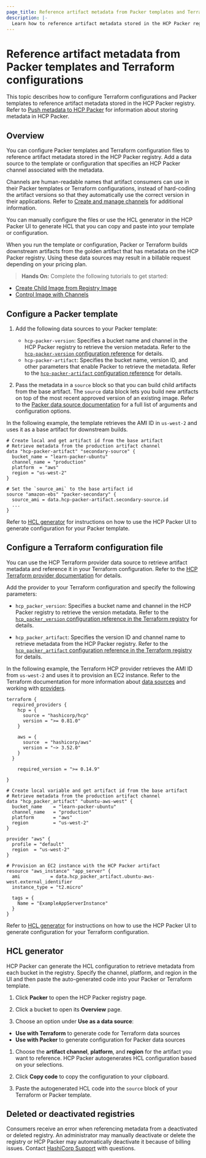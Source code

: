 ```yaml
---
page_title: Reference artifact metadata from Packer templates and Terraform configurations
description: |-
  Learn how to reference artifact metadata stored in the HCP Packer registry in Packer templates and Terraform configurations.
---
```


# Reference artifact metadata from Packer templates and Terraform configurations

This topic describes how to configure Terraform configurations and Packer templates to reference artifact metadata stored in the HCP Packer registry. Refer to [Push metadata to HCP Packer](/hcp/docs/packer/store/push-metadata) for information about storing metadata in HCP Packer. 

## Overview

You can configure Packer templates and Terraform configuration files to reference artifact metadata stored in the HCP Packer registry. Add a data source to the template or configuration that specifies an HCP Packer channel associated with the metadata. 

Channels are human-readable names that artifact consumers can use in their Packer templates or Terraform configurations, instead of hard-coding the artifact versions so that they automatically use the correct version in their applications. Refer to [Create and manage channels](/hcp/docs/packer/manage/channel) for additional information.

You can manually configure the files or use the HCL generator in the HCP Packer UI to generate HCL that you can copy and paste into your template or configuration.

When you run the template or configuration, Packer or Terraform builds downstream artifacts from the golden artifact that has metadata on the HCP Packer registry. Using these data sources may result in a billable request depending on your pricing plan.

> **Hands On:** Complete the following tutorials to get started:
   - [Create Child Image from Registry Image](/packer/tutorials/hcp-get-started/hcp-create-child-image)
   - [Control Image with Channels](/packer/tutorials/hcp-get-started/hcp-image-channels)

## Configure a Packer template

1. Add the following data sources to your Packer template:

   - `hcp-packer-version`: Specifies a bucket name and channel in the HCP Packer registry to retrieve the version metadata. Refer to the [`hcp-packer-version` configuration reference](/packer/docs/datasources/hcp/hcp-packer-version) for details.
   - `hcp-packer-artifact`: Specifies the bucket name, version ID, and other parameters that enable Packer to retrieve the metadata. Refer to the [`hcp-packer-artifact` configuration reference](/packer/docs/datasources/hcp/hcp-packer-artifact) for details.

1. Pass the metadata in a `source` block so that you can build child artifacts from the base artifact. The `source` data block lets you build new artifacts on top of the most recent approved version of an existing image. Refer to the [Packer data source documentation](/packer/docs/datasources/hcp) for a full list of arguments and configuration options.

In the following example, the template retrieves the AMI ID in `us-west-2` and uses it as a base artifact for downstream builds.

```hcp hideClipboard
# Create local and get artifact id from the base artifact
# Retrieve metadata from the production artifact channel
data "hcp-packer-artifact" "secondary-source" {
  bucket_name = "learn-packer-ubuntu"
  channel_name = "production"
  platform  = "aws"
  region = "us-west-2"
}

# Set the `source_ami` to the base artifact id
source "amazon-ebs" "packer-secondary" {
  source_ami = data.hcp-packer-artifact.secondary-source.id
  ...
}
```

Refer to [HCL generator](#hcl-generator) for instructions on how to use the HCP Packer UI to generate configuration for your Packer template.

## Configure a Terraform configuration file

You can use the HCP Terraform provider data source to retrieve artifact metadata and reference it in your Terraform configuration. Refer to the [HCP Terraform provider documentation](https://registry.terraform.io/providers/hashicorp/hcp/latest/docs) for details.

Add the provider to your Terraform configuration and specify the following parameters:

- `hcp_packer_version`: Specifies a bucket name and channel in the HCP Packer registry to retrieve the version metadata. Refer to the [`hcp_packer_version` configuration reference in the Terraform registry](https://registry.terraform.io/providers/hashicorp/hcp/latest/docs/data-sources/packer_version) for details.

- `hcp_packer_artifact`: Specifies the version ID and channel name to retrieve metadata from the HCP Packer registry. Refer to the [`hcp_packer_artifact` configuration reference in the Terraform registry](https://registry.terraform.io/providers/hashicorp/hcp/latest/docs/data-sources/packer_artifact) for details.

In the following example, the Terraform HCP provider retrieves the AMI ID from `us-west-2` and uses it to provision an EC2 instance. Refer to the Terraform documentation for more information about [data sources](/terraform/docs/language/data-sources) and working with [providers](/terraform/docs/language/providers).

```hcp hideClipboard
terraform {
  required_providers {
    hcp = {
      source = "hashicorp/hcp"
      version = ">= 0.81.0"
    }

    aws = {
      source  = "hashicorp/aws"
      version = "~> 3.52.0"
    }
  }

    required_version = ">= 0.14.9"

}

# Create local variable and get artifact id from the base artifact
# Retrieve metadata from the production artifact channel
data "hcp_packer_artifact" "ubuntu-aws-west" {
  bucket_name    = "learn-packer-ubuntu"
  channel_name   = "production"
  platform       = "aws"
  region         = "us-west-2"
}

provider "aws" {
  profile = "default"
  region  = "us-west-2"
}

# Provision an EC2 instance with the HCP Packer artifact
resource "aws_instance" "app_server" {
  ami           = data.hcp_packer_artifact.ubuntu-aws-west.external_identifier
  instance_type = "t2.micro"

  tags = {
    Name = "ExampleAppServerInstance"
  }
}
```

Refer to [HCL generator](#hcl-generator) for instructions on how to use the HCP Packer UI to generate configuration for your Terraform configuration.

## HCL generator

HCP Packer can generate the HCL configuration to retrieve metadata from each bucket in the registry. Specify the channel, platform, and region in the UI and then paste the auto-generated code into your Packer or Terraform template. 


1. Click **Packer** to open the HCP Packer registry page. 

1. Click a bucket to open its **Overview** page.

1. Choose an option under **Use as a data source**: 
  - **Use with Terraform** to generate code for Terraform data sources
  - **Use with Packer** to generate configuration for Packer data sources

1. Choose the **artifact channel**, **platform**, and **region** for the artifact you want to reference. HCP Packer autogenerates HCL configuration based on your selections.

1. Click **Copy code** to copy the configuration to your clipboard. 

1. Paste the autogenerated HCL code into the `source` block of your Terraform or Packer template. 

## Deleted or deactivated registries

Consumers receive an error when referencing metadata from a deactivated or deleted registry. An administrator may manually deactivate or delete the registry or HCP Packer may automatically deactivate it because of billing issues. Contact [HashiCorp Support](https://support.hashicorp.com/) with questions. 
